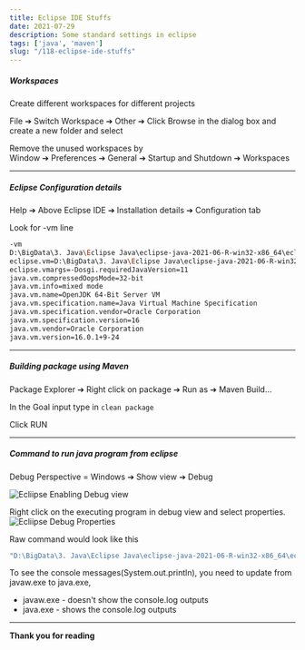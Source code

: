 ```yaml
---
title: Eclipse IDE Stuffs
date: 2021-07-29
description: Some standard settings in eclipse
tags: ['java', 'maven']
slug: "/118-eclipse-ide-stuffs"
---
```


##### Workspaces
Create different workspaces for different projects

File ➔ Switch Workspace ➔ Other ➔ Click Browse in the dialog box and create a new folder and select

Remove the unused workspaces by      
Window ➔ Preferences ➔ General ➔ Startup and Shutdown ➔ Workspaces 

* * * 

##### Eclipse Configuration details

Help ➔ Above Eclipse IDE ➔ Installation details ➔ Configuration tab

Look for -vm line
```sh {2-3}
-vm
D:\BigData\3. Java\Eclipse Java\eclipse-java-2021-06-R-win32-x86_64\eclipse\\plugins/org.eclipse.justj.openjdk.hotspot.jre.full.win32.x86_64_16.0.1.v20210528-1205/jre/bin\server\jvm.dll
eclipse.vm=D:\BigData\3. Java\Eclipse Java\eclipse-java-2021-06-R-win32-x86_64\eclipse\\plugins/org.eclipse.justj.openjdk.hotspot.jre.full.win32.x86_64_16.0.1.v20210528-1205/jre/bin\server\jvm.dll
eclipse.vmargs=-Dosgi.requiredJavaVersion=11
java.vm.compressedOopsMode=32-bit
java.vm.info=mixed mode
java.vm.name=OpenJDK 64-Bit Server VM
java.vm.specification.name=Java Virtual Machine Specification
java.vm.specification.vendor=Oracle Corporation
java.vm.specification.version=16
java.vm.vendor=Oracle Corporation
java.vm.version=16.0.1+9-24
```

* * * 

##### Building package using Maven

Package Explorer ➔ Right click on package ➔ Run as ➔ Maven Build...

In the Goal input type in `clean package`

Click RUN

* * * 

##### Command to run java program from eclipse

Debug Perspective = Windows ➔ Show view ➔ Debug 

![Ecliipse Enabling Debug view](./eclipse-debug.png)

Right click on the executing program in debug view and select properties. 
![Ecliipse Debug Properties](./eclipse-debug-properties.png)

Raw command would look like this     
```sh
"D:\BigData\3. Java\Eclipse Java\eclipse-java-2021-06-R-win32-x86_64\eclipse\plugins\org.eclipse.justj.openjdk.hotspot.jre.full.win32.x86_64_16.0.1.v20210528-1205\jre\bin\javaw.exe" -Dfile.encoding=Cp1252 -classpath "C:\Users\Sushanth\Java\Workspace\Java Hello World\bin;D:\BigData\3. Java\Zips & Installers\gson-2.6.2.jar;D:\BigData\3. Java\Zips & Installers\commons-lang3-3.4.jar;D:\BigData\3. Java\Zips & Installers\univocity-parsers-2.0.0.jar;D:\BigData\3. Java\Zips & Installers\velocity-1.7\velocity-1.7\velocity-1.7-dep.jar;D:\BigData\3. Java\Zips & Installers\jsoup-1.8.3.jar;D:\BigData\3. Java\Zips & Installers\juniversalchardet-1.0.3.jar;D:\BigData\3. Java\Zips & Installers\json-20170516.jar;D:\BigData\3. Java\Zips & Installers\commons-io-2.4.jar;D:\BigData\3. Java\Zips & Installers\mysql-connector-java-8.0.12.jar" -XX:+ShowCodeDetailsInExceptionMessages BTD.files2download
```
To see the console messages(System.out.println), you need to update from javaw.exe to java.exe,     

* javaw.exe - doesn't show the console.log outputs
* java.exe - shows the console.log outputs

* * * 

**Thank you for reading**